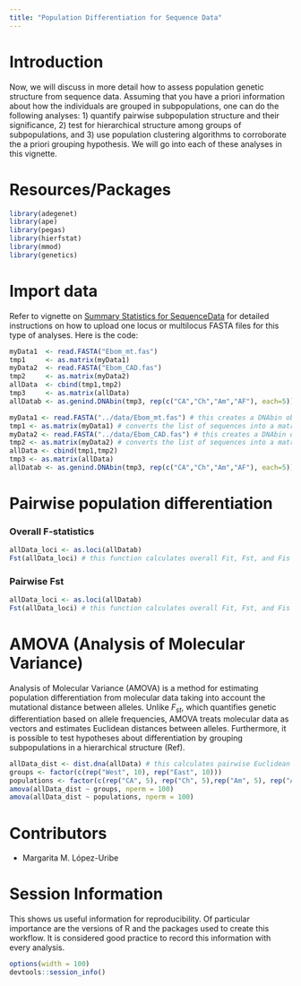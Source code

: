 ```yaml
---
title: "Population Differentiation for Sequence Data"
---
```


Introduction
=========

Now, we will discuss in more detail how to assess population genetic structure
from sequence data. Assuming that you have a priori information about how the
individuals are grouped in subpopulations, one can do the following analyses: 1)
quantify pairwise subpopulation structure and their significance, 2) test for
hierarchical structure among groups of subpopulations, and 3) use population
clustering algorithms to corroborate the a priori grouping hypothesis. We will
go into each of these analyses in this vignette.


Resources/Packages
=========
```r
library(adegenet)
library(ape)
library(pegas)
library(hierfstat)
library(mmod)
library(genetics)
```

Import data
========
Refer to vignette on 
[Summary Statistics for SequenceData](SummarySequenceData.html) for detailed
instructions on how to upload one locus or multilocus FASTA files for this type
of analyses. Here is the code:

```r
myData1  <- read.FASTA("Ebom_mt.fas") 
tmp1     <- as.matrix(myData1)
myData2  <- read.FASTA("Ebom_CAD.fas") 
tmp2     <- as.matrix(myData2)
allData  <- cbind(tmp1,tmp2)
tmp3     <- as.matrix(allData) 
allDatab <- as.genind.DNAbin(tmp3, rep(c("CA","Ch","Am","AF"), each=5)) 
```

```r
myData1 <- read.FASTA("../data/Ebom_mt.fas") # this creates a DNAbin object
tmp1 <- as.matrix(myData1) # converts the list of sequences into a matrix
myData2 <- read.FASTA("../data/Ebom_CAD.fas") # this creates a DNAbin object
tmp2 <- as.matrix(myData2) # converts the list of sequences into a matrix
allData <- cbind(tmp1,tmp2)
tmp3 <- as.matrix(allData) 
allDatab <- as.genind.DNAbin(tmp3, rep(c("CA","Ch","Am","AF"), each=5))
```

Pairwise population differentiation
========

### Overall F-statistics

```r
allData_loci <- as.loci(allDatab) 
Fst(allData_loci) # this function calculates overall Fit, Fst, and Fis of the dataset
```
### Pairwise Fst

```r
allData_loci <- as.loci(allDatab) 
Fst(allData_loci) # this function calculates overall Fit, Fst, and Fis of the dataset
```

AMOVA (Analysis of Molecular Variance)
========

Analysis of Molecular Variance (AMOVA) is a method for estimating population
differentiation from molecular data taking into account the mutational distance
between alleles. Unlike $F_{st}$, which quantifies genetic differentiation based
on allele frequencies, AMOVA treats molecular data as vectors and estimates
Euclidean distances between alleles. Furthermore, it is possible to test
hypotheses about differentiation by grouping subpopulations in a hierarchical
structure (Ref).

```r
allData_dist <- dist.dna(allData) # this calculates pairwise Euclidean distances among individuals
groups <- factor(c(rep("West", 10), rep("East", 10)))
populations <- factor(c(rep("CA", 5), rep("Ch", 5),rep("Am", 5), rep("AF", 5)))
amova(allData_dist ~ groups, nperm = 100)
amova(allData_dist ~ populations, nperm = 100)
```

# Contributors

- Margarita M. López-Uribe

# Session Information

This shows us useful information for reproducibility. Of particular importance are the versions of R and the packages used to create this workflow. It is considered good practice to record this information with every analysis.

```r
options(width = 100)
devtools::session_info()
```